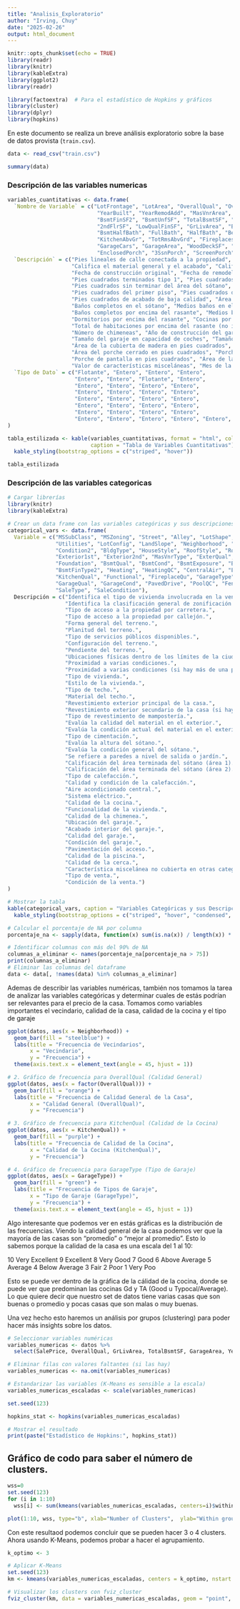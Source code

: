 ```yaml
---
title: "Analisis_Exploratorio"
author: "Irving, Chuy"
date: "2025-02-26"
output: html_document
---
```


```r
knitr::opts_chunk$set(echo = TRUE)
library(readr)
library(knitr)
library(kableExtra)
library(ggplot2)
library(readr)

library(factoextra)  # Para el estadístico de Hopkins y gráficos
library(cluster) 
library(dplyr)
library(hopkins)

```

En este documento se realiza un breve análisis exploratorio sobre la base de datos provista (`train.csv`).
```r
data <- read_csv("train.csv")
```

```r
summary(data)
```

### Descripción de las variables numericas
```r

variables_cuantitativas <- data.frame(
  `Nombre de Variable` = c("LotFrontage", "LotArea", "OverallQual", "OverallCond", 
                            "YearBuilt", "YearRemodAdd", "MasVnrArea", "BsmtFinSF1", 
                            "BsmtFinSF2", "BsmtUnfSF", "TotalBsmtSF", "1stFlrSF", 
                            "2ndFlrSF", "LowQualFinSF", "GrLivArea", "BsmtFullBath", 
                            "BsmtHalfBath", "FullBath", "HalfBath", "BedroomAbvGr", 
                            "KitchenAbvGr", "TotRmsAbvGrd", "Fireplaces", "GarageYrBlt", 
                            "GarageCars", "GarageArea", "WoodDeckSF", "OpenPorchSF", 
                            "EnclosedPorch", "3SsnPorch", "ScreenPorch", "PoolArea", "MiscVal", "MoSold", "YrSold", "SalePrice"),
  `Descripción` = c("Pies lineales de calle conectada a la propiedad", "Tamaño del lote en pies cuadrados", 
                    "Califica el material general y el acabado", "Califica la condición general", 
                    "Fecha de construcción original", "Fecha de remodelación", "Área de revestimiento de mampostería en pies cuadrados", 
                    "Pies cuadrados terminados tipo 1", "Pies cuadrados terminados tipo 2", 
                    "Pies cuadrados sin terminar del área del sótano", "Pies cuadrados totales del sótano", 
                    "Pies cuadrados del primer piso", "Pies cuadrados del segundo piso", 
                    "Pies cuadrados de acabado de baja calidad", "Área habitable sobre rasante en pies cuadrados", 
                    "Baños completos en el sótano", "Medios baños en el sótano", 
                    "Baños completos por encima del rasante", "Medios baños por encima del rasante", 
                    "Dormitorios por encima del rasante", "Cocinas por encima del rasante", 
                    "Total de habitaciones por encima del rasante (no incluye baños)", 
                    "Número de chimeneas", "Año de construcción del garaje", 
                    "Tamaño del garaje en capacidad de coches", "Tamaño del garaje en pies cuadrados", 
                    "Área de la cubierta de madera en pies cuadrados", "Área del porche abierto en pies cuadrados", 
                    "Área del porche cerrado en pies cuadrados", "Porche de tres temporadas en pies cuadrados", 
                    "Porche de pantalla en pies cuadrados", "Área de la piscina en pies cuadrados", 
                    "Valor de características misceláneas", "Mes de la venta", "Año de la venta", "Precio de la venta"),
  `Tipo de Dato` = c("Flotante", "Entero", "Entero", "Entero", 
                     "Entero", "Entero", "Flotante", "Entero", 
                     "Entero", "Entero", "Entero", "Entero", 
                     "Entero", "Entero", "Entero", "Entero", 
                     "Entero", "Entero", "Entero", "Entero", 
                     "Entero", "Entero", "Entero", "Entero", 
                     "Entero", "Entero", "Entero", "Entero", 
                     "Entero", "Entero", "Entero", "Entero", "Entero", "Entero", "Entero", "Entero")
)

tabla_estilizada <- kable(variables_cuantitativas, format = "html", col.names = c("Variable", "Descripción", "Tipo de Dato"),
                          caption = "Tabla de Variables Cuantitativas") %>%
  kable_styling(bootstrap_options = c("striped", "hover"))

tabla_estilizada
```


### Descripción de las variables categoricas
```r

# Cargar librerías
library(knitr)
library(kableExtra)

# Crear un data frame con las variables categóricas y sus descripciones en español
categorical_vars <- data.frame(
  Variable = c("MSSubClass", "MSZoning", "Street", "Alley", "LotShape", "LandContour", 
               "Utilities", "LotConfig", "LandSlope", "Neighborhood", "Condition1", 
               "Condition2", "BldgType", "HouseStyle", "RoofStyle", "RoofMatl", 
               "Exterior1st", "Exterior2nd", "MasVnrType", "ExterQual", "ExterCond", 
               "Foundation", "BsmtQual", "BsmtCond", "BsmtExposure", "BsmtFinType1", 
               "BsmtFinType2", "Heating", "HeatingQC", "CentralAir", "Electrical", 
               "KitchenQual", "Functional", "FireplaceQu", "GarageType", "GarageFinish", 
               "GarageQual", "GarageCond", "PavedDrive", "PoolQC", "Fence", "MiscFeature", 
               "SaleType", "SaleCondition"),
  Descripción = c("Identifica el tipo de vivienda involucrada en la venta.", 
                  "Identifica la clasificación general de zonificación de la venta.", 
                  "Tipo de acceso a la propiedad por carretera.", 
                  "Tipo de acceso a la propiedad por callejón.", 
                  "Forma general del terreno.", 
                  "Planitud del terreno.", 
                  "Tipo de servicios públicos disponibles.", 
                  "Configuración del terreno.", 
                  "Pendiente del terreno.", 
                  "Ubicaciones físicas dentro de los límites de la ciudad de Ames.", 
                  "Proximidad a varias condiciones.", 
                  "Proximidad a varias condiciones (si hay más de una presente).", 
                  "Tipo de vivienda.", 
                  "Estilo de la vivienda.", 
                  "Tipo de techo.", 
                  "Material del techo.", 
                  "Revestimiento exterior principal de la casa.", 
                  "Revestimiento exterior secundario de la casa (si hay más de un material).", 
                  "Tipo de revestimiento de mampostería.", 
                  "Evalúa la calidad del material en el exterior.", 
                  "Evalúa la condición actual del material en el exterior.", 
                  "Tipo de cimentación.", 
                  "Evalúa la altura del sótano.", 
                  "Evalúa la condición general del sótano.", 
                  "Se refiere a paredes a nivel de salida o jardín.", 
                  "Calificación del área terminada del sótano (área 1).", 
                  "Calificación del área terminada del sótano (área 2).", 
                  "Tipo de calefacción.", 
                  "Calidad y condición de la calefacción.", 
                  "Aire acondicionado central.", 
                  "Sistema eléctrico.", 
                  "Calidad de la cocina.", 
                  "Funcionalidad de la vivienda.", 
                  "Calidad de la chimenea.", 
                  "Ubicación del garaje.", 
                  "Acabado interior del garaje.", 
                  "Calidad del garaje.", 
                  "Condición del garaje.", 
                  "Pavimentación del acceso.", 
                  "Calidad de la piscina.", 
                  "Calidad de la cerca.", 
                  "Característica miscelánea no cubierta en otras categorías.", 
                  "Tipo de venta.", 
                  "Condición de la venta.")
)

# Mostrar la tabla
kable(categorical_vars, caption = "Variables Categóricas y sus Descripciones en Español") %>%
  kable_styling(bootstrap_options = c("striped", "hover", "condensed", "responsive"))
```




```r
# Calcular el porcentaje de NA por columna
porcentaje_na <- sapply(data, function(x) sum(is.na(x)) / length(x)) * 100

# Identificar columnas con más del 90% de NA
columnas_a_eliminar <- names(porcentaje_na[porcentaje_na > 75])
print(columnas_a_eliminar)
# Eliminar las columnas del dataframe
data <- data[, !names(data) %in% columnas_a_eliminar]
```


Ademas de describir las variables numéricas, también nos tomamos la tarea de analizar las variables categóricas y determinar cuales de estás podrían ser relevantes para el precio de la casa. Tomamos como variables importantes el vecindario, calidad de la casa, calidad de la cocina y el tipo de garaje

```r
ggplot(datos, aes(x = Neighborhood)) +
  geom_bar(fill = "steelblue") +
  labs(title = "Frecuencia de Vecindarios",
       x = "Vecindario",
       y = "Frecuencia") +
  theme(axis.text.x = element_text(angle = 45, hjust = 1))

# 2. Gráfico de frecuencia para OverallQual (Calidad General)
ggplot(datos, aes(x = factor(OverallQual))) +
  geom_bar(fill = "orange") +
  labs(title = "Frecuencia de Calidad General de la Casa",
       x = "Calidad General (OverallQual)",
       y = "Frecuencia")

# 3. Gráfico de frecuencia para KitchenQual (Calidad de la Cocina)
ggplot(datos, aes(x = KitchenQual)) +
  geom_bar(fill = "purple") +
  labs(title = "Frecuencia de Calidad de la Cocina",
       x = "Calidad de la Cocina (KitchenQual)",
       y = "Frecuencia")

# 4. Gráfico de frecuencia para GarageType (Tipo de Garaje)
ggplot(datos, aes(x = GarageType)) +
  geom_bar(fill = "green") +
  labs(title = "Frecuencia de Tipos de Garaje",
       x = "Tipo de Garaje (GarageType)",
       y = "Frecuencia") +
  theme(axis.text.x = element_text(angle = 45, hjust = 1))
```
Algo interesante que podemos ver en estás gráficas es la distribución de las frecuencias. 
Viendo la calidad general de la casa podemos ver que la mayoría de las casas son "promedio" o "mejor al promedio". Esto lo sabemos porque la calidad de la casa es una escala del 1 al 10:

10	Very Excellent
9	Excellent
8	Very Good
7	Good
6	Above Average
5	Average
4	Below Average
3	Fair
2	Poor
1	Very Poo

Esto se puede ver dentro de la gráfica de la cálidad de la cocina, donde se puede ver que predominan las cocinas Gd y TA (Good u Typocal/Average). Lo que quiere decir que nuestro set de datos tiene varias casas que son buenas o promedio y pocas casas que son malas o muy buenas.

Una vez hecho esto haremos un análisis por grupos (clustering) para poder hacer más insights sobre los datos.  



```r
# Seleccionar variables numéricas
variables_numericas <- datos %>%
  select(SalePrice, OverallQual, GrLivArea, TotalBsmtSF, GarageArea, YearBuilt)

# Eliminar filas con valores faltantes (si las hay)
variables_numericas <- na.omit(variables_numericas)

# Estandarizar las variables (K-Means es sensible a la escala)
variables_numericas_escaladas <- scale(variables_numericas)

set.seed(123)

hopkins_stat <- hopkins(variables_numericas_escaladas)

# Mostrar el resultado
print(paste("Estadístico de Hopkins:", hopkins_stat))

```
## Gráfico de codo para saber el número de clusters.

```r
wss=0
set.seed(123)
for (i in 1:10) 
  wss[i] <- sum(kmeans(variables_numericas_escaladas, centers=i)$withinss)

plot(1:10, wss, type="b", xlab="Number of Clusters",  ylab="Within groups sum of squares")
```

Con este resultaod podemos concluir que se pueden hacer 3 o 4 clusters. Ahora usando K-Means, podemos probar a hacer el agrupamiento. 

```r
k_optimo <- 3 

# Aplicar K-Means
set.seed(123)
km <- kmeans(variables_numericas_escaladas, centers = k_optimo, nstart = 25)

# Visualizar los clusters con fviz_cluster
fviz_cluster(km, data = variables_numericas_escaladas, geom = "point", ellipse.type = "norm")
```

